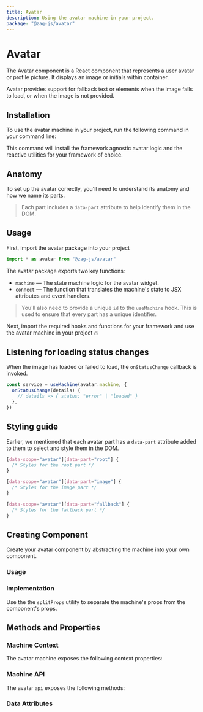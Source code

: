 ```yaml
---
title: Avatar
description: Using the avatar machine in your project.
package: "@zag-js/avatar"
---
```


# Avatar

The Avatar component is a React component that represents a user avatar or
profile picture. It displays an image or initials within container.

Avatar provides support for fallback text or elements when the image fails to
load, or when the image is not provided.

<Resources pkg="@zag-js/avatar" />

<Showcase id="Avatar" />

## Installation

To use the avatar machine in your project, run the following command in your
command line:

<CodeSnippet id="avatar/installation.mdx" />

This command will install the framework agnostic avatar logic and the reactive
utilities for your framework of choice.

## Anatomy

To set up the avatar correctly, you'll need to understand its anatomy and how we
name its parts.

> Each part includes a `data-part` attribute to help identify them in the DOM.

<Anatomy id="avatar" />

## Usage

First, import the avatar package into your project

```jsx
import * as avatar from "@zag-js/avatar"
```

The avatar package exports two key functions:

- `machine` — The state machine logic for the avatar widget.
- `connect` — The function that translates the machine's state to JSX attributes
  and event handlers.

> You'll also need to provide a unique `id` to the `useMachine` hook. This is
> used to ensure that every part has a unique identifier.

Next, import the required hooks and functions for your framework and use the
avatar machine in your project 🔥

<CodeSnippet id="avatar/usage.mdx" />

## Listening for loading status changes

When the image has loaded or failed to load, the `onStatusChange` callback is
invoked.

```jsx {2}
const service = useMachine(avatar.machine, {
  onStatusChange(details) {
    // details => { status: "error" | "loaded" }
  },
})
```

## Styling guide

Earlier, we mentioned that each avatar part has a `data-part` attribute added to
them to select and style them in the DOM.

```css
[data-scope="avatar"][data-part="root"] {
  /* Styles for the root part */
}

[data-scope="avatar"][data-part="image"] {
  /* Styles for the image part */
}

[data-scope="avatar"][data-part="fallback"] {
  /* Styles for the fallback part */
}
```

## Creating Component

Create your avatar component by abstracting the machine into your own component.

### Usage

<CodeSnippet id="avatar/component.usage.mdx" />

### Implementation

Use the the `splitProps` utility to separate the machine's props from the
component's props.

<CodeSnippet id="avatar/component.api.mdx" />

## Methods and Properties

### Machine Context

The avatar machine exposes the following context properties:

<ContextTable name="avatar" />

### Machine API

The avatar `api` exposes the following methods:

<ApiTable name="avatar" />

### Data Attributes

<DataAttrTable name="avatar" />
